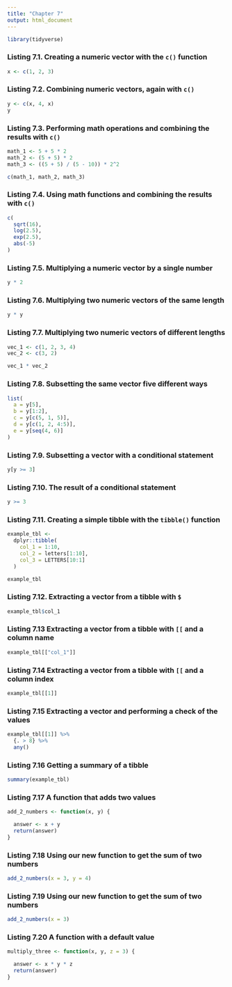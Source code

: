 ```yaml
---
title: "Chapter 7"
output: html_document
---
```


```r
library(tidyverse)
```

### Listing 7.1. Creating a numeric vector with the `c()` function

```r
x <- c(1, 2, 3)
```

### Listing 7.2. Combining numeric vectors, again with `c()`

```r
y <- c(x, 4, x)
y
```

### Listing 7.3. Performing math operations and combining the results with `c()`

```r
math_1 <- 5 + 5 * 2
math_2 <- (5 + 5) * 2
math_3 <- ((5 + 5) / (5 - 10)) * 2^2

c(math_1, math_2, math_3)
```

### Listing 7.4. Using math functions and combining the results with `c()`

```r
c(
  sqrt(16),
  log(2.5),
  exp(2.5),
  abs(-5)
)
```

### Listing 7.5. Multiplying a numeric vector by a single number

```r
y * 2
```

### Listing 7.6. Multiplying two numeric vectors of the same length

```r
y * y
```

### Listing 7.7. Multiplying two numeric vectors of different lengths

```r
vec_1 <- c(1, 2, 3, 4)
vec_2 <- c(3, 2)

vec_1 * vec_2
```

### Listing 7.8. Subsetting the same vector five different ways

```r
list(
  a = y[5],
  b = y[1:2],
  c = y[c(5, 1, 5)],
  d = y[c(1, 2, 4:5)],
  e = y[seq(4, 6)]
)
```

### Listing 7.9. Subsetting a vector with a conditional statement

```r
y[y >= 3]
```

### Listing 7.10. The result of a conditional statement

```r
y >= 3
```

### Listing 7.11. Creating a simple tibble with the `tibble()` function

```r
example_tbl <-
  dplyr::tibble(
    col_1 = 1:10,
    col_2 = letters[1:10],
    col_3 = LETTERS[10:1]
  )

example_tbl
```

### Listing 7.12. Extracting a vector from a tibble with `$`

```r
example_tbl$col_1
```

### Listing 7.13 Extracting a vector from a tibble with `[[` and a column name

```r
example_tbl[["col_1"]]
```

### Listing 7.14 Extracting a vector from a tibble with `[[` and a column index

```r
example_tbl[[1]]
```

### Listing 7.15 Extracting a vector and performing a check of the values

```r
example_tbl[[1]] %>%
  {. > 8} %>%
  any()
```

### Listing 7.16 Getting a summary of a tibble

```r
summary(example_tbl)
```

### Listing 7.17 A function that adds two values

```r
add_2_numbers <- function(x, y) {

  answer <- x + y
  return(answer)
}
```

### Listing 7.18 Using our new function to get the sum of two numbers

```r
add_2_numbers(x = 3, y = 4)
```

### Listing 7.19 Using our new function to get the sum of two numbers

```r
add_2_numbers(x = 3)
```

### Listing 7.20 A function with a default value

```r
multiply_three <- function(x, y, z = 3) {

  answer <- x * y * z
  return(answer)
}
```

